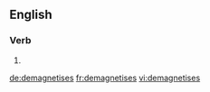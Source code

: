 
==English==

===Verb===
{{head|en|verb form}}

# {{en-third-person singular of|demagnetise}}

[[de:demagnetises]]
[[fr:demagnetises]]
[[vi:demagnetises]]